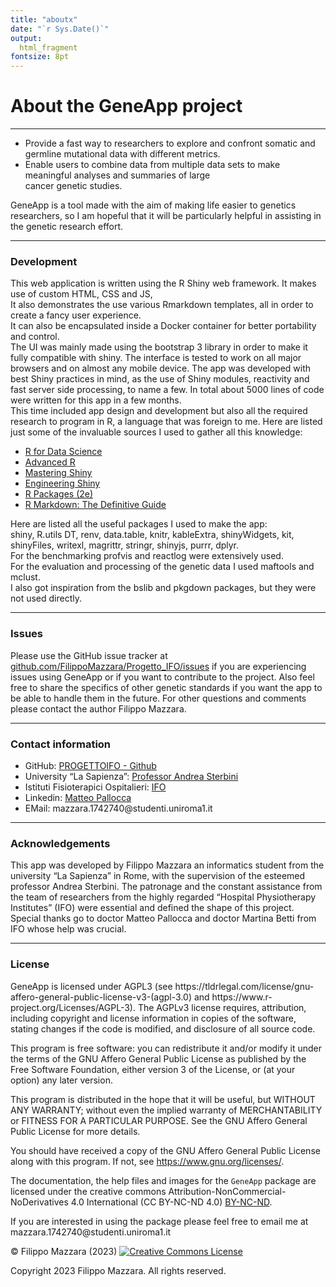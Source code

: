 ```yaml
---
title: "aboutx"
date: "`r Sys.Date()`"
output: 
  html_fragment
fontsize: 8pt
---
```

# About the GeneApp project

---


  - Provide a fast way to researchers to explore and confront somatic and germline mutational data with different metrics.\
  - Enable users to combine data from multiple data sets to make meaningful analyses and summaries of large \
    cancer genetic studies.\
    
GeneApp is a tool made with the aim of making life easier to genetics researchers, so I am hopeful that it will 
be particularly helpful in assisting in the genetic research effort.\

---

### Development

This web application is written using the R Shiny web framework. It makes use of custom HTML, CSS and JS, \
It also demonstrates the use various Rmarkdown templates, all in order to create a fancy user experience. \
It can also be encapsulated inside a Docker container for better portability and control. \
The UI was mainly made using the bootstrap 3 library in order to make it fully compatible with shiny.
The interface is tested to work on all major browsers and on almost any mobile device.
The app was developed with best Shiny practices in mind, as the use of Shiny modules, reactivity and fast server side processing, 
to name a few. In total about 5000 lines of code were written for this app in a few months. \
This time included app design and development but also all the required research to program in R, a language that was foreign to me. 
Here are listed just some of the invaluable sources I used to gather all this knowledge:\

  + [R for Data Science](https://r4ds.had.co.nz/index.html)\
  + [Advanced R](http://adv-r.had.co.nz/)\
  + [Mastering Shiny](https://mastering-shiny.org/index.html) \
  + [Engineering Shiny](https://engineering-shiny.org/index.html) \
  + [R Packages (2e)](https://r-pkgs.org/)\
  + [R Markdown: The Definitive Guide](https://bookdown.org/yihui/rmarkdown/)\

Here are listed all the useful packages I used to make the app: \
shiny, R.utils DT, renv, data.table, knitr, kableExtra, shinyWidgets, kit, shinyFiles, writexl, magrittr, stringr, shinyjs, purrr, dplyr.   
For the benchmarking profvis and reactlog were extensively used.\
For the evaluation and processing of the genetic data I used maftools and mclust.\
I also got inspiration from the bslib and pkgdown packages, but they were not used directly.\
  
---

### Issues

Please use the GitHub issue tracker at <a href="https://github.com/FilippoMazzara/Progetto_IFO/issues" target="_blank">github.com/FilippoMazzara/Progetto_IFO/issues</a> if you are experiencing issues using GeneApp or if you want to contribute to the project. Also feel free to share the specifics of other genetic standards if you want the app to be able to handle them in the future.
For other questions and comments please contact the author Filippo Mazzara.
  
---

### Contact information

+ GitHub: [PROGETTOIFO - Github](https://github.com/FilippoMazzara/Progetto_IFO)
+ University "La Sapienza": [Professor Andrea Sterbini](https://www.di.uniroma1.it/it/docenti/sterbini)
+ Istituti Fisioterapici Ospitalieri: [IFO](https://www.ifo.it/)
+ Linkedin: [Matteo Pallocca](https://it.linkedin.com/in/matteo-pallocca-b38742142)
+ EMail: mazzara.1742740@studenti.uniroma1.it

---

### Acknowledgements

This app was developed by Filippo Mazzara an informatics student from the university "La Sapienza" in Rome, 
with the supervision of the esteemed professor Andrea Sterbini. The patronage and the constant assistance 
from the team of researchers from the highly regarded "Hospital Physiotherapy Institutes" (IFO) were essential and 
defined the shape of this project. Special thanks go to doctor Matteo Pallocca and doctor Martina Betti 
from IFO whose help was crucial.\

---

### License

GeneApp is licensed under AGPL3 (see https://tldrlegal.com/license/gnu-affero-general-public-license-v3-(agpl-3.0) and https://www.r-project.org/Licenses/AGPL-3). The AGPLv3 license requires, attribution, including copyright and license information in copies of the software, stating changes if the code is modified, and disclosure of all source code.

This program is free software: you can redistribute it and/or modify
it under the terms of the GNU Affero General Public License as
published by the Free Software Foundation, either version 3 of the
License, or (at your option) any later version.

This program is distributed in the hope that it will be useful,
but WITHOUT ANY WARRANTY; without even the implied warranty of
MERCHANTABILITY or FITNESS FOR A PARTICULAR PURPOSE.  See the
GNU Affero General Public License for more details.

You should have received a copy of the GNU Affero General Public License
along with this program.  If not, see <https://www.gnu.org/licenses/>.

The documentation, the help files and images for the `GeneApp` package are licensed under the creative commons Attribution-NonCommercial-NoDerivatives 4.0 International (CC BY-NC-ND 4.0) <a href="https://creativecommons.org/licenses/by-nc-nd/4.0/" target="_blank">BY-NC-ND</a>.
        
If you are interested in using the package please feel free to email me at mazzara.1742740@studenti.uniroma1.it

&copy; Filippo Mazzara (2023) <a rel="license" href="https://creativecommons.org/licenses/by-nc-nd/4.0/" target="_blank"><img alt="Creative Commons License" style="border-width:0" src="https://i.creativecommons.org/l/by-nc-nd/4.0/88x31.png" /></a>

Copyright 2023 Filippo Mazzara. All rights reserved.
